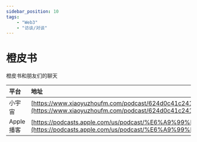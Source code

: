 ---
sidebar_position: 10
tags:
    - "Web3"
    - "访谈/对谈"
---

# 橙皮书

橙皮书和朋友们的聊天

| 平台 | 地址 |
|:--|:----|
| 小宇宙 | [https://www.xiaoyuzhoufm.com/podcast/624d0c41c241cde363b4f947](https://www.xiaoyuzhoufm.com/podcast/624d0c41c241cde363b4f947) |
| Apple 播客 | [https://podcasts.apple.com/us/podcast/%E6%A9%99%E7%9A%AE%E4%B9%A6/id1564192963](https://podcasts.apple.com/us/podcast/%E6%A9%99%E7%9A%AE%E4%B9%A6/id1564192963) |
